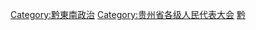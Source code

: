[[Category:黔東南政治|Category:黔東南政治]]
[[Category:贵州省各级人民代表大会|Category:贵州省各级人民代表大会]]
[[Category:自治州人民代表大会|黔]]